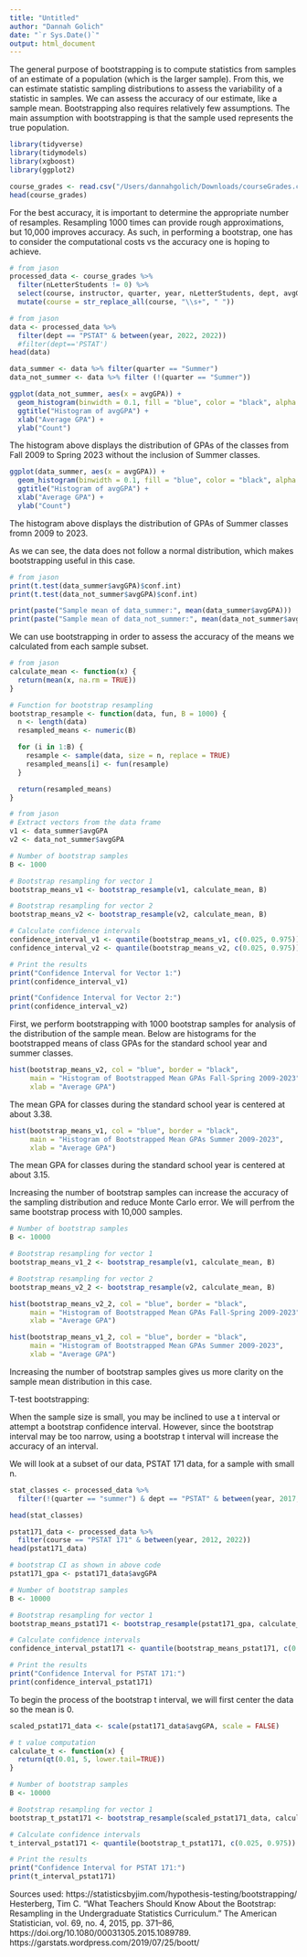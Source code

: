 ```yaml
---
title: "Untitled"
author: "Dannah Golich"
date: "`r Sys.Date()`"
output: html_document
---
```


The general purpose of bootstrapping is to compute statistics from samples of an estimate of a population (which is the larger sample). From this, we can estimate statistic sampling distributions to assess the variability of a statistic in samples. We can assess the accuracy of our estimate, like a sample mean. Bootstrapping also requires relatively few assumptions. The main assumption with bootstrapping is that the sample used represents the true population.


```r
library(tidyverse)
library(tidymodels)
library(xgboost)
library(ggplot2)
```

```r
course_grades <- read.csv("/Users/dannahgolich/Downloads/courseGrades.csv", header=TRUE)
head(course_grades)
```

For the best accuracy, it is important to determine the appropriate number of resamples. Resampling 1000 times can provide rough approximations, but 10,000 improves accuracy. As such, in performing a bootstrap, one has to consider the computational costs vs the accuracy one is hoping to achieve.
```r
# from jason
processed_data <- course_grades %>% 
  filter(nLetterStudents != 0) %>% 
  select(course, instructor, quarter, year, nLetterStudents, dept, avgGPA) %>%
  mutate(course = str_replace_all(course, "\\s+", " "))
```

```r
# from jason
data <- processed_data %>% 
  filter(dept == "PSTAT" & between(year, 2022, 2022))
  #filter(dept=='PSTAT')
head(data)

data_summer <- data %>% filter(quarter == "Summer") 
data_not_summer <- data %>% filter (!(quarter == "Summer"))

ggplot(data_not_summer, aes(x = avgGPA)) +
  geom_histogram(binwidth = 0.1, fill = "blue", color = "black", alpha = 0.7) +
  ggtitle("Histogram of avgGPA") +
  xlab("Average GPA") +
  ylab("Count")
```

The histogram above displays the distribution of GPAs of the classes from Fall 2009 to Spring 2023 without the inclusion of Summer classes. 
```r
ggplot(data_summer, aes(x = avgGPA)) +
  geom_histogram(binwidth = 0.1, fill = "blue", color = "black", alpha = 0.7) +
  ggtitle("Histogram of avgGPA") +
  xlab("Average GPA") +
  ylab("Count")
```
The histogram above displays the distribution of GPAs of Summer classes fromn 2009 to 2023.

As we can see, the data does not follow a normal distribution, which makes bootstrapping useful in this case.
```r
# from jason
print(t.test(data_summer$avgGPA)$conf.int)
print(t.test(data_not_summer$avgGPA)$conf.int)
```
```r
print(paste("Sample mean of data_summer:", mean(data_summer$avgGPA)))
print(paste("Sample mean of data_not_summer:", mean(data_not_summer$avgGPA)))
```
We can use bootstrapping in order to assess the accuracy of the means we calculated from each sample subset.

```r
# from jason
calculate_mean <- function(x) {
  return(mean(x, na.rm = TRUE))
}

# Function for bootstrap resampling
bootstrap_resample <- function(data, fun, B = 1000) {
  n <- length(data)
  resampled_means <- numeric(B)

  for (i in 1:B) {
    resample <- sample(data, size = n, replace = TRUE)
    resampled_means[i] <- fun(resample)
  }

  return(resampled_means)
}
```

```r
# from jason
# Extract vectors from the data frame
v1 <- data_summer$avgGPA
v2 <- data_not_summer$avgGPA

# Number of bootstrap samples
B <- 1000

# Bootstrap resampling for vector 1
bootstrap_means_v1 <- bootstrap_resample(v1, calculate_mean, B)

# Bootstrap resampling for vector 2
bootstrap_means_v2 <- bootstrap_resample(v2, calculate_mean, B)

# Calculate confidence intervals
confidence_interval_v1 <- quantile(bootstrap_means_v1, c(0.025, 0.975))
confidence_interval_v2 <- quantile(bootstrap_means_v2, c(0.025, 0.975))

# Print the results
print("Confidence Interval for Vector 1:")
print(confidence_interval_v1)

print("Confidence Interval for Vector 2:")
print(confidence_interval_v2)
```

First, we perform bootstrapping with 1000 bootstrap samples for analysis of the distribution of the sample mean. Below are histograms for the bootstrapped means of class GPAs for the standard school year and summer classes.

```r
hist(bootstrap_means_v2, col = "blue", border = "black",
     main = "Histogram of Bootstrapped Mean GPAs Fall-Spring 2009-2023",
     xlab = "Average GPA")
```
The mean GPA for classes during the standard school year is centered at about 3.38.
```r
hist(bootstrap_means_v1, col = "blue", border = "black",
     main = "Histogram of Bootstrapped Mean GPAs Summer 2009-2023",
     xlab = "Average GPA")
```
The mean GPA for classes during the standard school year is centered at about 3.15.

Increasing the number of bootstrap samples can increase the accuracy of the sampling distribution and reduce Monte Carlo error. We will perfrom the same bootstrap process with 10,000 samples.
```r
# Number of bootstrap samples
B <- 10000

# Bootstrap resampling for vector 1
bootstrap_means_v1_2 <- bootstrap_resample(v1, calculate_mean, B)

# Bootstrap resampling for vector 2
bootstrap_means_v2_2 <- bootstrap_resample(v2, calculate_mean, B)
```

```r
hist(bootstrap_means_v2_2, col = "blue", border = "black",
     main = "Histogram of Bootstrapped Mean GPAs Fall-Spring 2009-2023",
     xlab = "Average GPA")
```

```r
hist(bootstrap_means_v1_2, col = "blue", border = "black",
     main = "Histogram of Bootstrapped Mean GPAs Summer 2009-2023",
     xlab = "Average GPA")
```

Increasing the number of bootstrap samples gives us more clarity on the sample mean distribution in this case.

T-test bootstrapping:

When the sample size is small, you may be inclined to use a t interval or attempt a bootstrap confidence interval. However, since the bootstrap interval may be too narrow, using a bootstrap t interval will increase the accuracy of an interval.

We will look at a subset of our data, PSTAT 171 data, for a sample with small n.

```r
stat_classes <- processed_data %>% 
  filter(!(quarter == "summer") & dept == "PSTAT" & between(year, 2017, 2022))

head(stat_classes)

pstat171_data <- processed_data %>% 
  filter(course == "PSTAT 171" & between(year, 2012, 2022))
head(pstat171_data)
```
```r
# bootstrap CI as shown in above code
pstat171_gpa <- pstat171_data$avgGPA

# Number of bootstrap samples
B <- 10000

# Bootstrap resampling for vector 1
bootstrap_means_pstat171 <- bootstrap_resample(pstat171_gpa, calculate_mean, B)

# Calculate confidence intervals
confidence_interval_pstat171 <- quantile(bootstrap_means_pstat171, c(0.025, 0.975))

# Print the results
print("Confidence Interval for PSTAT 171:")
print(confidence_interval_pstat171)
```

To begin the process of the bootstrap t interval, we will first center the data so the mean is 0.
```r
scaled_pstat171_data <- scale(pstat171_data$avgGPA, scale = FALSE)
```

```r
# t value computation
calculate_t <- function(x) {
  return(qt(0.01, 5, lower.tail=TRUE))
}
```

```r

# Number of bootstrap samples
B <- 10000

# Bootstrap resampling for vector 1
bootstrap_t_pstat171 <- bootstrap_resample(scaled_pstat171_data, calculate_t, B)

# Calculate confidence intervals
t_interval_pstat171 <- quantile(bootstrap_t_pstat171, c(0.025, 0.975))

# Print the results
print("Confidence Interval for PSTAT 171:")
print(t_interval_pstat171)
```

Sources used:
https://statisticsbyjim.com/hypothesis-testing/bootstrapping/
Hesterberg, Tim C. “What Teachers Should Know About the Bootstrap: Resampling in the Undergraduate Statistics Curriculum.” The American Statistician, vol. 69, no. 4, 2015, pp. 371–86, https://doi.org/10.1080/00031305.2015.1089789.
https://garstats.wordpress.com/2019/07/25/boott/